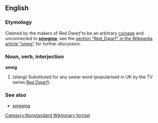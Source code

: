 ==English==
===Etymology===
Claimed by the makers of ''Red Dwarf'' to be an arbitrary [[coinage]] and unconnected to '''[[smegma]]'''; see the [[w:smeg|section "Red_Dwarf" in the Wikipedia article "smeg"]] for further discussion.

===Noun, verb, interjection===
'''smeg'''

#(''slang'') Substituted for any swear word (popularised in UK by the TV series [[w:Red_Dwarf_(television)|Red Dwarf]]).

===See also===
*[[smegma]]

[[Category:Nonstandard Wiktionary format]]<!-- multiple parts of speech in one heading -->